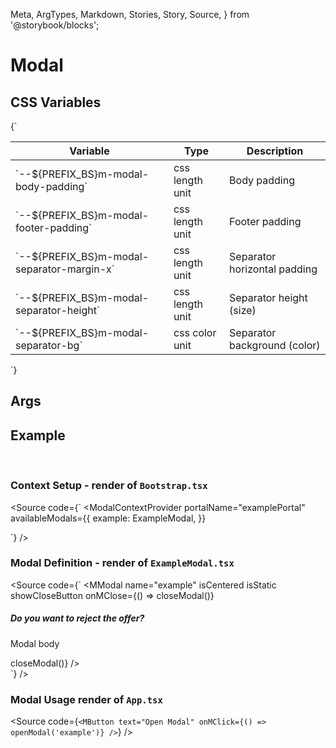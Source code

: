   Meta,
  ArgTypes,
  Markdown,
  Stories,
  Story,
  Source,
} from '@storybook/blocks';


# Modal

## CSS Variables
<Markdown>
  {`

  | Variable                                       | Type              | Description                                 |
  |------------------------------------------------|-------------------|---------------------------------------------|
  | \`--${PREFIX_BS}m-modal-body-padding\`         | css length unit   | Body padding                                |
  | \`--${PREFIX_BS}m-modal-footer-padding\`       | css length unit   | Footer padding                              |
  | \`--${PREFIX_BS}m-modal-separator-margin-x\`   | css length unit   | Separator horizontal padding                |
  | \`--${PREFIX_BS}m-modal-separator-height\`     | css length unit   | Separator height (size)                     |
  | \`--${PREFIX_BS}m-modal-separator-bg\`         | css color unit    | Separator background (color)                |

  `}
</Markdown>

## Args
<Meta of={MModalStories} />

<ArgTypes of={MModalStories} />

## Example

<Story of={useModalContextStories.useModalContext} />
<br />

### Context Setup - render of `Bootstrap.tsx`
<Source
  code={`
<ModalContextProvider
  portalName="examplePortal"
  availableModals={{
    example: ExampleModal,
  }}
>
  <App />
</ModalContextProvider>
  `}
/>

### Modal Definition - render of `ExampleModal.tsx`
<Source
  code={`
<MModal
  name="example"
  isCentered
  isStatic
  showCloseButton
  onMClose={() => closeModal()}
>
  <div slot="header">
    <h5 className="fw-bold">Do you want to reject the offer?</h5>
  </div>
  <div slot="body">
    <p className="py-3 px-5">Modal body</p>
  </div>
  <div slot="footer">
    <MButton
      text="cancel"
      theme="secondary"
      variant="outline"
      className="d-grid"
      isPill
      onMClick={() => closeModal()}
    />
    <MButton text="ok" className="d-grid" isPill />
  </div>
</MModal>
  `}
/>

### Modal Usage render of `App.tsx`
<Source
  code={`
<MButton text="Open Modal" onMClick={() => openModal('example')} />
  `}
/>

<Stories />



